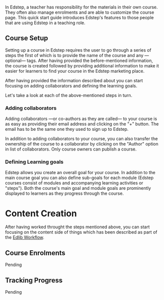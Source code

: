 In Edstep, a teacher has responsibility for the materials in their own course. They often also manage enrolments and are able to customize the course page. This quick start guide introduces Edstep's features to those people that are using Edstep in a teaching role.

## Course Setup

Setting up a course in Edstep requires the user to go through a series of steps the first of which is to provide the name of the course and any &mdash;optional&mdash; tags. After having provided the before-mentioned information, the course is created followed by providing additional information to make it easier for learners to find your course in the Edstep marketing place. 

After having provided the information described about you can start focusing on adding collaborators and defining the learning goals.

Let's take a look at each of the above-mentioned steps in turn.

### Adding collaborators

Adding collaborators &mdash;or co-authors as they are called&mdash; to your course is as easy as providing their email address and clicking on the "+" button. The email has to be the same one they used to sign up to Edstep.

In addition to adding collaborators to your course, you can also transfer the ownership of the course to a collaborator by clicking on the "Author" option in list of collaborators. Only course owners can publish a course.

### Defining Learning goals

Edstep allows you create an overall goal for your course. In addition to the main course goal you can also define sub-goals for each module (Edstep courses consist of modules and accompanying learning activities or "steps"). Both the course's main goal and module goals are prominently displayed to learners as they progress through the course.

# Content Creation

After having worked throught the steps mentioned above, you can start focusing on the content side of things which has been described as part of the [Edlib Workflow](/docs/product/userGuides/edlib-workflow.html).

## Course Enrolments

Pending

## Tracking Progress

Pending